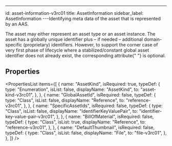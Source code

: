 ---

id: asset-information-v3rc01
title: AssetInformation
sidebar_label: AssetInformation
---Identifying meta data of the asset that is represented by an AAS.

<p>
  The asset may either represent an asset type or an asset instance. The asset
  has a globally unique identifier plus – if needed – additional domain-specific
  (proprietary) identifiers. However, to support the corner case of very first
  phase of lifecycle where a stabilized/constant global asset identifier does
  not already exist, the corresponding attribute{" "}
  <see cref="AssetInformation.GlobalAssetId" /> is optional.
</p>


## Properties

<PropertiesList
  items={[
    {
      name: "AssetKind",
      isRequired: true,
      typeDef: {
        type: "Enumeration",
        isList: false,
        displayName: "AssetKind",
        to: "asset-kind-v3rc01",
      },
    },
    {
      name: "GlobalAssetId",
      isRequired: false,
      typeDef: {
        type: "Class",
        isList: false,
        displayName: "Reference",
        to: "reference-v3rc01",
      },
    },
    {
      name: "SpecificAssetIds",
      isRequired: false,
      typeDef: {
        type: "Class",
        isList: false,
        displayName: "IdentifierKeyValuePair",
        to: "identifier-key-value-pair-v3rc01",
      },
    },
    {
      name: "BillOfMaterial",
      isRequired: false,
      typeDef: {
        type: "Class",
        isList: true,
        displayName: "Reference",
        to: "reference-v3rc01",
      },
    },
    {
      name: "DefaultThumbnail",
      isRequired: false,
      typeDef: {
        type: "Class",
        isList: false,
        displayName: "File",
        to: "file-v3rc01",
      },
    },
  ]}
/>
